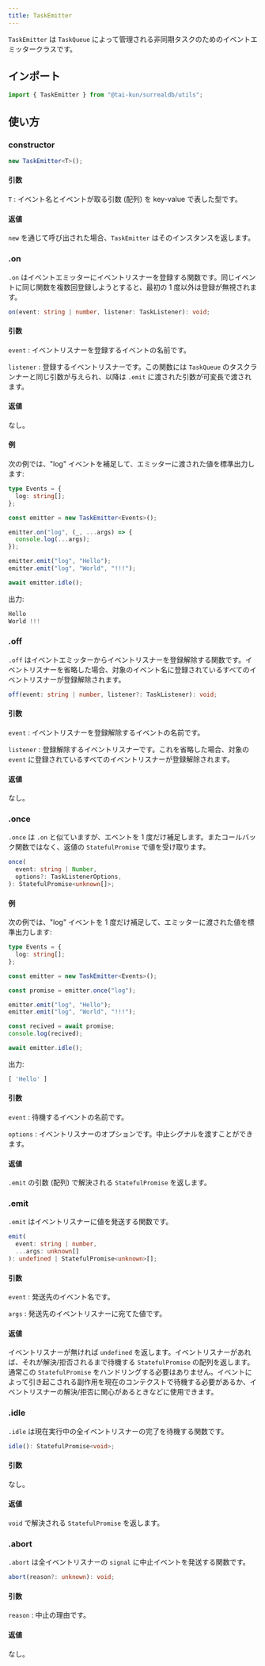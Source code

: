 ```yaml
---
title: TaskEmitter
---
```



`TaskEmitter` は `TaskQueue` によって管理される非同期タスクのためのイベントエミッタークラスです。

## インポート

```ts
import { TaskEmitter } from "@tai-kun/surrealdb/utils";
```

## 使い方

### constructor

```ts
new TaskEmitter<T>();
```

#### 引数

`T`
:   イベント名とイベントが取る引数 (配列) を key-value で表した型です。

#### 返値

`new` を通じて呼び出された場合、`TaskEmitter` はそのインスタンスを返します。

### .on <Badge variant="instance" /><Badge variant="method" />

`.on` はイベントエミッターにイベントリスナーを登録する関数です。同じイベントに同じ関数を複数回登録しようとすると、最初の 1 度以外は登録が無視されます。

```ts
on(event: string | number, listener: TaskListener): void;
```

#### 引数

`event`
:   イベントリスナーを登録するイベントの名前です。

`listener`
:   登録するイベントリスナーです。この関数には `TaskQueue` のタスクランナーと同じ引数が与えられ、以降は `.emit` に渡された引数が可変長で渡されます。

#### 返値

なし。

#### 例

次の例では、"log" イベントを補足して、エミッターに渡された値を標準出力します:

```ts
type Events = {
  log: string[];
};

const emitter = new TaskEmitter<Events>();

emitter.on("log", (_, ...args) => {
  console.log(...args);
});

emitter.emit("log", "Hello");
emitter.emit("log", "World", "!!!");

await emitter.idle();
```

出力:

```js
Hello
World !!!
```

### .off <Badge variant="instance" /><Badge variant="method" />

`.off` はイベントエミッターからイベントリスナーを登録解除する関数です。イベントリスナーを省略した場合、対象のイベント名に登録されているすべてのイベントリスナーが登録解除されます。

```ts
off(event: string | number, listener?: TaskListener): void;
```

#### 引数

`event`
:   イベントリスナーを登録解除するイベントの名前です。

`listener`
:   登録解除するイベントリスナーです。これを省略した場合、対象の `event` に登録されているすべてのイベントリスナーが登録解除されます。

#### 返値

なし。

### .once <Badge variant="instance" /><Badge variant="method" />

`.once` は `.on` と似ていますが、エベントを 1 度だけ補足します。またコールバック関数ではなく、返値の `StatefulPromise` で値を受け取ります。

```ts
once(
  event: string | Number,
  options?: TaskListenerOptions,
): StatefulPromise<unknown[]>;
```

#### 例

次の例では、"log" イベントを 1 度だけ補足して、エミッターに渡された値を標準出力します:

```ts
type Events = {
  log: string[];
};

const emitter = new TaskEmitter<Events>();

const promise = emitter.once("log");

emitter.emit("log", "Hello");
emitter.emit("log", "World", "!!!");

const recived = await promise;
console.log(recived);

await emitter.idle();
```

出力:

```js
[ 'Hello' ]
```

#### 引数

`event`
:   待機するイベントの名前です。

`options`
:   イベントリスナーのオプションです。中止シグナルを渡すことができます。

#### 返値

`.emit` の引数 (配列) で解決される `StatefulPromise` を返します。

### .emit <Badge variant="instance" /><Badge variant="method" />

`.emit` はイベントリスナーに値を発送する関数です。

```ts
emit(
  event: string | number,
  ...args: unknown[]
): undefined | StatefulPromise<unknown>[];
```

#### 引数

`event`
:   発送先のイベント名です。

`args`
:   発送先のイベントリスナーに宛てた値です。

#### 返値

イベントリスナーが無ければ `undefined` を返します。イベントリスナーがあれば、それが解決/拒否されるまで待機する `StatefulPromise` の配列を返します。通常この `StatefulPromise` をハンドリングする必要はありません。イベントによって引き起こされる副作用を現在のコンテクストで待機する必要があるか、イベントリスナーの解決/拒否に関心があるときなどに使用できます。

### .idle <Badge variant="instance" /><Badge variant="method" />

`.idle` は現在実行中の全イベントリスナーの完了を待機する関数です。

```ts
idle(): StatefulPromise<void>;
```

#### 引数

なし。

#### 返値

`void` で解決される `StatefulPromise` を返します。

### .abort <Badge variant="instance" /><Badge variant="method" />

`.abort` は全イベントリスナーの `signal` に中止イベントを発送する関数です。

```ts
abort(reason?: unknown): void;
```

#### 引数

`reason`
:   中止の理由です。

#### 返値

なし。
